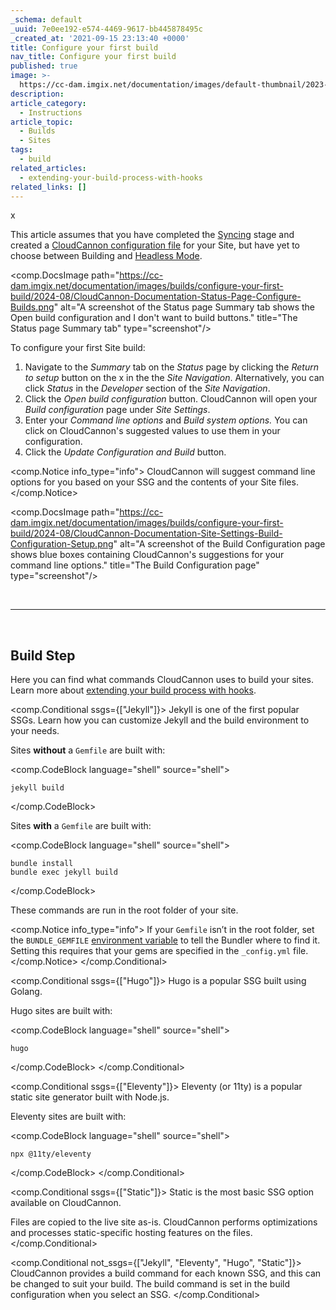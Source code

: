 ```yaml
---
_schema: default
_uuid: 7e0ee192-e574-4469-9617-bb445878495c
_created_at: '2021-09-15 23:13:40 +0000'
title: Configure your first build
nav_title: Configure your first build
published: true
image: >-
  https://cc-dam.imgix.net/documentation/images/default-thumbnail/2023-Q4/CloudCannon-Documentation-Thumbnail.png
description:
article_category:
  - Instructions
article_topic:
  - Builds
  - Sites
tags:
  - build
related_articles:
  - extending-your-build-process-with-hooks
related_links: []
---
```

x

This article assumes that you have completed the [Syncing](/documentation/articles/introduction-to-syncing/) stage and created a [CloudCannon configuration file](/documentation/articles/create-a-global-configuration-file/) for your Site, but have yet to choose between Building and [Headless Mode](/documentation/articles/what-is-headless-mode/).

<comp.DocsImage path="https://cc-dam.imgix.net/documentation/images/builds/configure-your-first-build/2024-08/CloudCannon-Documentation-Status-Page-Configure-Builds.png" alt="A screenshot of the Status page Summary tab shows the Open build configuration and I don't want to build buttons." title="The Status page Summary tab" type="screenshot"/>

To configure your first Site build:

1. Navigate to the *Summary* tab on the *Status* page by clicking the *Return to setup* button on the x in the the *Site Navigation*. Alternatively, you can click *Status* in the *Developer* section of the *Site Navigation*.
2. Click the *Open build configuration* button. CloudCannon will open your *Build configuration* page under *Site Settings*.
3. Enter your *Command line options* and *Build system options.* You can click on CloudCannon's suggested values to use them in your configuration.
4. Click the *Update Configuration and Build* button.

<comp.Notice info_type="info">
  CloudCannon will suggest command line options for you based on your SSG and the contents of your Site files.
</comp.Notice>

<comp.DocsImage path="https://cc-dam.imgix.net/documentation/images/builds/configure-your-first-build/2024-08/CloudCannon-Documentation-Site-Settings-Build-Configuration-Setup.png" alt="A screenshot of the Build Configuration page shows blue boxes containing CloudCannon's suggestions for your command line options." title="The Build Configuration page" type="screenshot"/>

&nbsp;

---

&nbsp;

## Build Step

Here you can find what commands CloudCannon uses to build your sites. Learn more about [extending your build process with hooks](/documentation/articles/extending-your-build-process-with-hooks/).

<comp.Conditional ssgs={["Jekyll"]}>
  Jekyll is one of the first popular SSGs. Learn how you can customize Jekyll and the build environment to your needs.

  Sites **without** a `Gemfile` are built with:

  <comp.CodeBlock language="shell" source="shell">
  ```
  jekyll build
  ```
  </comp.CodeBlock>

  Sites **with** a `Gemfile` are built with:

  <comp.CodeBlock language="shell" source="shell">
  ```
  bundle install
  bundle exec jekyll build
  ```
  </comp.CodeBlock>

  These commands are run in the root folder of your site.

  <comp.Notice info_type="info">
    If your `Gemfile` isn’t in the root folder, set the `BUNDLE_GEMFILE` [environment variable](/documentation/build/setup/environments/) to tell the Bundler where to find it. Setting this requires that your gems are specified in the `_config.yml` file.
  </comp.Notice>
</comp.Conditional>

<comp.Conditional ssgs={["Hugo"]}>
  Hugo is a popular SSG built using Golang.

  Hugo sites are built with:

  <comp.CodeBlock language="shell" source="shell">
  ```
  hugo
  ```
  </comp.CodeBlock>
</comp.Conditional>

<comp.Conditional ssgs={["Eleventy"]}>
  Eleventy (or 11ty) is a popular static site generator built with Node.js.

  Eleventy sites are built with:

  <comp.CodeBlock language="shell" source="shell">
  ```
  npx @11ty/eleventy
  ```
  </comp.CodeBlock>
</comp.Conditional>

<comp.Conditional ssgs={["Static"]}>
  Static is the most basic SSG option available on CloudCannon.

  Files are copied to the live site as-is. CloudCannon performs optimizations and processes static-specific hosting features on the files.
</comp.Conditional>

<comp.Conditional not_ssgs={["Jekyll", "Eleventy", "Hugo", "Static"]}>
  CloudCannon provides a build command for each known SSG, and this can be changed to suit your build. The build command is set in the build configuration when you select an SSG.
</comp.Conditional>